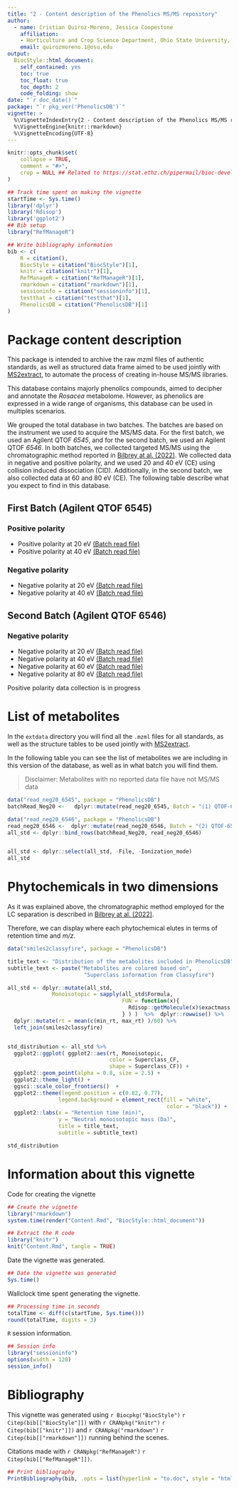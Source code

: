 ```yaml
---
title: "2 - Content description of the Phenolics MS/MS repository"
author: 
  - name: Cristian Quiroz-Moreno, Jessica Coopestone
    affiliation:
    - Horticulture and Crop Science Department, Ohio State University, US 
    email: quirozmoreno.1@osu.edu
output: 
  BiocStyle::html_document:
    self_contained: yes
    toc: true
    toc_float: true
    toc_depth: 2
    code_folding: show
date: "`r doc_date()`"
package: "`r pkg_ver('PhenolicsDB')`"
vignette: >
  %\VignetteIndexEntry{2 - Content description of the Phenolics MS/MS repository}
  %\VignetteEngine{knitr::rmarkdown}
  %\VignetteEncoding{UTF-8}  
---
```


```r
knitr::opts_chunk$set(
    collapse = TRUE,
    comment = "#>",
    crop = NULL ## Related to https://stat.ethz.ch/pipermail/bioc-devel/2020-April/016656.html
)
```


```r
## Track time spent on making the vignette
startTime <- Sys.time()
library('dplyr')
library('Rdisop')
library('ggplot2')
## Bib setup
library("RefManageR")

## Write bibliography information
bib <- c(
    R = citation(),
    BiocStyle = citation("BiocStyle")[1],
    knitr = citation("knitr")[1],
    RefManageR = citation("RefManageR")[1],
    rmarkdown = citation("rmarkdown")[1],
    sessioninfo = citation("sessioninfo")[1],
    testthat = citation("testthat")[1],
    PhenolicsDB = citation("PhenolicsDB")[1]
)
```

# Package content description


This package is intended to archive the raw mzml files of authentic
standards, as well as structured data frame aimed to be used jointly with
[MS2extract](https://cooperstonelab.github.io/MS2extract/), to automate
the process of creating in-house MS/MS libraries.

This database contains majorly phenolics compounds, aimed to decipher
and annotate the *Rosacea* metabolome. However, as phenolics are
expressed in a wide range of organisms, this database can be used in
multiples scenarios.

We grouped the total database in two batches. The batches are based
on the instrument we used to acquire the MS/MS data. For the first
batch, we used an Agilent QTOF *6545*, and for the second batch, we used
an Agilent QTOF *6546*. In both batches, we collected targeted MS/MS
using the chromatographic method reported in [Bilbrey at al.
(2022)](https://nph.onlinelibrary.wiley.com/doi/full/10.1111/nph.17693).
We collected data in negative and positive polarity,
and we used 20 and 40 eV (CE) using collision induced dissociation (CID).
Additionally, in the second batch, we also collected data at 60 and 80 eV (CE). The following table
describe what you expect to find in this database.

##  First Batch (Agilent QTOF 6545)

### Positive polarity

* Positive polarity at 20 eV [(Batch read file)](https://github.com/CooperstoneLab/PhenolicsDB/blob/main/inst/extdata/batch_read_pos20_6545.csv) 
* Positive polarity at 40 eV [(Batch read file)](https://github.com/CooperstoneLab/PhenolicsDB/blob/main/inst/extdata/batch_read_neg40_6545.csv) 

### Negative polarity

* Negative polarity at 20 eV [(Batch read file)](https://github.com/CooperstoneLab/PhenolicsDB/blob/main/inst/extdata/batch_read_neg20.csv) 
* Negative polarity at 40 eV [(Batch read file)](https://github.com/CooperstoneLab/PhenolicsDB/blob/main/inst/extdata/batch_read_neg40.csv) 

##  Second Batch (Agilent QTOF 6546)

### Negative polarity

* Negative polarity at 20 eV [(Batch read file)](https://github.com/CooperstoneLab/PhenolicsDB/blob/main/inst/extdata/read_neg20_6546_excel.csv)
* Negative polarity at 40 eV [(Batch read file)](https://github.com/CooperstoneLab/PhenolicsDB/blob/main/inst/extdata/read_neg40_6546_excel.csv)
* Negative polarity at 60 eV [(Batch read file)](https://github.com/CooperstoneLab/PhenolicsDB/blob/main/inst/extdata/read_neg60_6546_excel.csv)
* Negative polarity at 80 eV [(Batch read file)](https://github.com/CooperstoneLab/PhenolicsDB/blob/main/inst/extdata/read_neg80_6546_excel.csv)

Positive polarity data collection is in progress


# List of metabolites

In the `extdata` directory you will find all the `.mzml`
files for all standards, as well as the structure tables to be used
jointly with [MS2extract](https://cooperstonelab.github.io/MS2extract/).

In the following table you can see the list of metabolites we are including
in this version of the database, as well as in what batch you will find 
them.

> Disclaimer: Metabolites with no reported data file have not MS/MS data

```r

data("read_neg20_6545", package = "PhenolicsDB")
batchRead_Neg20 <-   dplyr::mutate(read_neg20_6545, Batch = "(1) QTOF-6545")

data("read_neg20_6546", package = "PhenolicsDB")
read_neg20_6546 <-  dplyr::mutate(read_neg20_6546, Batch = "(2) QTOF-6546")
all_std <- dplyr::bind_rows(batchRead_Neg20, read_neg20_6546)  


all_std <- dplyr::select(all_std, -File, -Ionization_mode)
all_std
```
 
# Phytochemicals in two dimensions

As it was explained above, the chromatographic method employed for the 
LC separation is described in [Bilbrey at al.
(2022)](https://nph.onlinelibrary.wiley.com/doi/full/10.1111/nph.17693).

Therefore, we can display where each phytochemical elutes in terms of
retention time and *m/z*.

```r
data("smiles2classyfire", package = "PhenolicsDB")

title_text <- "Distribution of the metabolites included in PhenolicsDB"
subtitle_text <- paste("Metabolites are colored based on", 
                        "Superclass information from Classyfire")

all_std <- dplyr::mutate(all_std, 
              Monoisotopic = sapply(all_std$Formula,
                                    FUN = function(x){
                                      Rdisop::getMolecule(x)$exactmass
                                    } ) )  %>%  dplyr::rowwise() %>% 
  dplyr::mutate(rt = mean(c(min_rt, max_rt) )/60) %>% 
  left_join(smiles2classyfire)


std_distribution <- all_std %>%
  ggplot2::ggplot( ggplot2::aes(rt, Monoisotopic, 
                                color = Superclass_CF,
                                shape = Superclass_CF)) +
  ggplot2::geom_point(alpha = 0.8, size = 2.5) + 
  ggplot2::theme_light() + 
  ggsci::scale_color_frontiers()  +
  ggplot2::theme(legend.position = c(0.82, 0.77), 
                legend.background = element_rect(fill = "white",
                                                  color = "black")) +
  ggplot2::labs(x = "Retention time (min)",
                y = "Neutral monoisotopic mass (Da)",
                title = title_text,
                subtitle = subtitle_text)

std_distribution
```


# Information about this vignette

Code for creating the vignette

```r
## Create the vignette
library("rmarkdown")
system.time(render("Content.Rmd", "BiocStyle::html_document"))

## Extract the R code
library("knitr")
knit("Content.Rmd", tangle = TRUE)
```

Date the vignette was generated.

```r
## Date the vignette was generated
Sys.time()
```

Wallclock time spent generating the vignette.

```r
## Processing time in seconds
totalTime <- diff(c(startTime, Sys.time()))
round(totalTime, digits = 3)
```

`R` session information.

```r
## Session info
library("sessioninfo")
options(width = 120)
session_info()
```



# Bibliography

This vignette was generated using `r Biocpkg("BiocStyle")` `r Citep(bib[["BiocStyle"]])`
with `r CRANpkg("knitr")` `r Citep(bib[["knitr"]])` and `r CRANpkg("rmarkdown")` `r Citep(bib[["rmarkdown"]])` running behind the scenes.

Citations made with `r CRANpkg("RefManageR")` `r Citep(bib[["RefManageR"]])`.

```r
## Print bibliography
PrintBibliography(bib, .opts = list(hyperlink = "to.doc", style = "html"))
```
